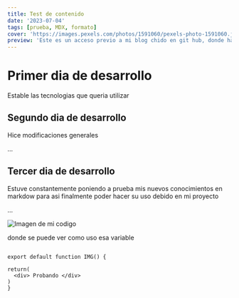 ```yaml
---
title: Test de contenido
date: '2023-07-04'
tags: [prueba, MDX, formato]
cover: 'https://images.pexels.com/photos/1591060/pexels-photo-1591060.jpeg?auto=compress&cs=tinysrgb&w=1260&h=750&dpr=1'
preview: 'Este es un acceso previo a mi blog chido en git hub, donde hablare sobre el desarrollo de este portafolio por partes'
---
```


# Primer dia de desarrollo

Estable las tecnologias que queria utilizar

## Segundo dia de desarrollo

Hice modificaciones generales

...

## Tercer dia de desarrollo

Estuve constantemente poniendo a prueba mis nuevos conocimientos en markdow para asi finalmente poder hacer su uso debido en mi proyecto

...

![Imagen de mi codigo](https://i.imgur.com/ZMPJIzE.png)

donde se puede ver como uso esa variable
```tsx

export default function IMG() {

return(
  <div> Probando </div>
)
}

```

